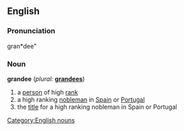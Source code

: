 ==English==

===Pronunciation===
gran*dee"

===Noun===
'''grandee'''  (''plural:'' '''[[grandees]]''')
# a [[person]] of high [[rank]]
# a high ranking [[nobleman]] in [[Spain]] or [[Portugal]]
# the [[title]] for a high ranking nobleman in Spain or Portugal

[[Category:English nouns]]